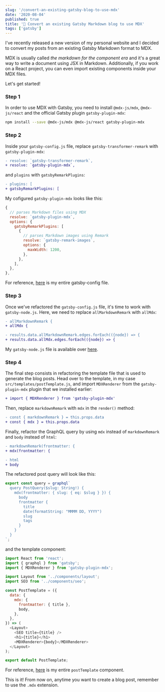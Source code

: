 ```yaml
---
slug: '/convert-an-existing-gatsby-blog-to-use-mdx'
date: '2020-08-04'
published: true
title: '🕺 Convert an existing Gatsby Markdown blog to use MDX'
tags: ['gatsby']
---
```


I've recently released a new version of my personal website and I decided to convert my posts from an existing Gatsby Markdown format to MDX.

MDX is usually called _the markdown for the component era_ and it's a great way to write a document using JSX in Markdown. Additionally, if you work on a React project, you can even import existing components inside your MDX files.

Let's get started!

### Step 1

In order to use MDX with Gatsby, you need to install `@mdx-js/mdx`, `@mdx-js/react` and the official Gatsby plugin `gatsby-plugin-mdx`:

```bash
npm install --save @mdx-js/mdx @mdx-js/react gatsby-plugin-mdx
```

### Step 2

Inside your `gatsby-config.js` file, replace `gatsby-transformer-remark` with `gatsby-plugin-mdx`:

```diff
- resolve: `gatsby-transformer-remark`,
+ resolve: `gatsby-plugin-mdx`,
```

and `plugins` with `gatsbyRemarkPlugins`:

```diff
- plugins: [
+ gatsbyRemarkPlugins: [
```

My cofigured `gatsby-plugin-mdx` looks like this:

```js
{
  // parses Markdown files using MDX
  resolve: `gatsby-plugin-mdx`,
  options: {
    gatsbyRemarkPlugins: [
      {
        // parses Markdown images using Remark
        resolve: `gatsby-remark-images`,
        options: {
          maxWidth: 1200,
        },
      },
    ],
  },
},
```

For reference, <a href='https://github.com/eneax/eneaxharja.com/blob/master/gatsby-config.js' target="_blank" rel="noopener">here</a> is my entire gatsby-config file.

### Step 3

Once we've refactored the `gatsby-config.js` file, it's time to work with `gatsby-node.js`.
Here, we need to replace `allMarkdownRemark` with `allMdx`:

```diff
- allMarkdownRemark {
+ allMdx {
```

```diff
- results.data.allMarkdownRemark.edges.forEach(({node}) => {
+ results.data.allMdx.edges.forEach(({node}) => {
```

My `gatsby-node.js` file is available over <a href="https://github.com/eneax/eneaxharja.com/blob/master/gatsby-node.js" target="_blank" rel="noopener">here</a>.

### Step 4

The final step consists in refactoring the template file that is used to generate the blog posts.
Head over to the template, in my case `src/templates/postTemplate.js`, and import `MDXRenderer` from the `gatsby-plugin-mdx` plugin that we installed earlier:

```diff
+ import { MDXRenderer } from 'gatsby-plugin-mdx'
```

Then, replace `markdownRemark` with `mdx` in the `render()` method:

```diff
- const { markdownRemark } = this.props.data
+ const { mdx } = this.props.data
```

Finally, refactor the GraphQL query by using `mdx` instead of `markdownRemark` and `body` instead of `html`:

```diff
- markdownRemark(frontmatter: {
+ mdx(frontmatter: {
```

```diff
- html
+ body
```

The refactored post query will look like this:

```js
export const query = graphql`
  query PostQuery($slug: String!) {
    mdx(frontmatter: { slug: { eq: $slug } }) {
      body
      frontmatter {
        title
        date(formatString: "MMMM DD, YYYY")
        slug
        tags
      }
    }
  }
`;
```

and the template component:

```js
import React from 'react';
import { graphql } from 'gatsby';
import { MDXRenderer } from 'gatsby-plugin-mdx';

import Layout from '../components/layout';
import SEO from '../components/seo';

const PostTemplate = ({
  data: {
    mdx: {
      frontmatter: { title },
      body,
    },
  },
}) => (
  <Layout>
    <SEO title={title} />
    <h1>{title}</h1>
    <MDXRenderer>{body}</MDXRenderer>
  </Layout>
);

export default PostTemplate;
```

For reference, <a href='https://github.com/eneax/eneaxharja.com/blob/master/src/templates/postTemplate.js' target="_blank" rel="noopener">here</a> is my entire `postTemplate` component.

This is it! From now on, anytime you want to create a blog post, remember to use the `.mdx` extension.
